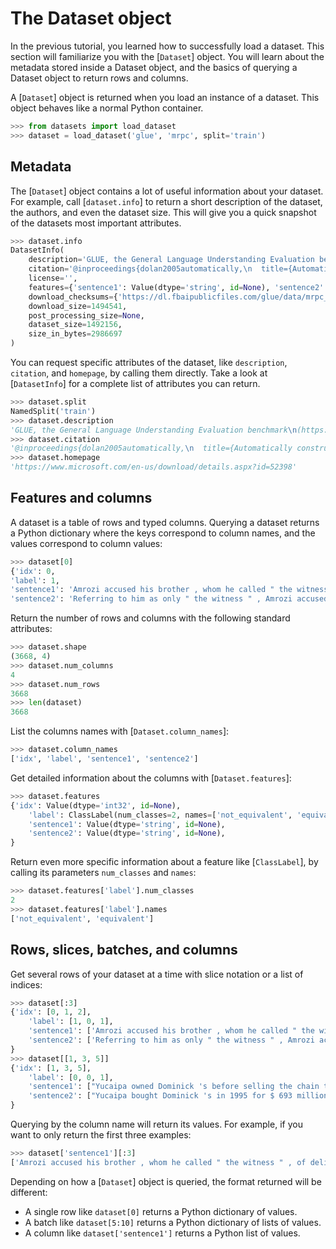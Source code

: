 # The Dataset object

In the previous tutorial, you learned how to successfully load a dataset. This section will familiarize you with the [`Dataset`] object. You will learn about the metadata stored inside a Dataset object, and the basics of querying a Dataset object to return rows and columns.

A [`Dataset`] object is returned when you load an instance of a dataset. This object behaves like a normal Python container.

```py
>>> from datasets import load_dataset
>>> dataset = load_dataset('glue', 'mrpc', split='train')
```

## Metadata

The [`Dataset`] object contains a lot of useful information about your dataset. For example, call [`dataset.info`] to return a short description of the dataset, the authors, and even the dataset size. This will give you a quick snapshot of the datasets most important attributes.

```py
>>> dataset.info
DatasetInfo(
    description='GLUE, the General Language Understanding Evaluation benchmark\n(https://gluebenchmark.com/) is a collection of resources for training,\nevaluating, and analyzing natural language understanding systems.\n\n', 
    citation='@inproceedings{dolan2005automatically,\n  title={Automatically constructing a corpus of sentential paraphrases},\n  author={Dolan, William B and Brockett, Chris},\n  booktitle={Proceedings of the Third International Workshop on Paraphrasing (IWP2005)},\n  year={2005}\n}\n@inproceedings{wang2019glue,\n  title={{GLUE}: A Multi-Task Benchmark and Analysis Platform for Natural Language Understanding},\n  author={Wang, Alex and Singh, Amanpreet and Michael, Julian and Hill, Felix and Levy, Omer and Bowman, Samuel R.},\n  note={In the Proceedings of ICLR.},\n  year={2019}\n}\n', homepage='https://www.microsoft.com/en-us/download/details.aspx?id=52398', 
    license='', 
    features={'sentence1': Value(dtype='string', id=None), 'sentence2': Value(dtype='string', id=None), 'label': ClassLabel(num_classes=2, names=['not_equivalent', 'equivalent'], names_file=None, id=None), 'idx': Value(dtype='int32', id=None)}, post_processed=None, supervised_keys=None, builder_name='glue', config_name='mrpc', version=1.0.0, splits={'train': SplitInfo(name='train', num_bytes=943851, num_examples=3668, dataset_name='glue'), 'validation': SplitInfo(name='validation', num_bytes=105887, num_examples=408, dataset_name='glue'), 'test': SplitInfo(name='test', num_bytes=442418, num_examples=1725, dataset_name='glue')}, 
    download_checksums={'https://dl.fbaipublicfiles.com/glue/data/mrpc_dev_ids.tsv': {'num_bytes': 6222, 'checksum': '971d7767d81b997fd9060ade0ec23c4fc31cbb226a55d1bd4a1bac474eb81dc7'}, 'https://dl.fbaipublicfiles.com/senteval/senteval_data/msr_paraphrase_train.txt': {'num_bytes': 1047044, 'checksum': '60a9b09084528f0673eedee2b69cb941920f0b8cd0eeccefc464a98768457f89'}, 'https://dl.fbaipublicfiles.com/senteval/senteval_data/msr_paraphrase_test.txt': {'num_bytes': 441275, 'checksum': 'a04e271090879aaba6423d65b94950c089298587d9c084bf9cd7439bd785f784'}}, 
    download_size=1494541, 
    post_processing_size=None, 
    dataset_size=1492156, 
    size_in_bytes=2986697
)
```

You can request specific attributes of the dataset, like `description`, `citation`, and `homepage`, by calling them directly. Take a look at [`DatasetInfo`] for a complete list of attributes you can return.

```py
>>> dataset.split
NamedSplit('train')
>>> dataset.description
'GLUE, the General Language Understanding Evaluation benchmark\n(https://gluebenchmark.com/) is a collection of resources for training,\nevaluating, and analyzing natural language understanding systems.\n\n'
>>> dataset.citation
'@inproceedings{dolan2005automatically,\n  title={Automatically constructing a corpus of sentential paraphrases},\n  author={Dolan, William B and Brockett, Chris},\n  booktitle={Proceedings of the Third International Workshop on Paraphrasing (IWP2005)},\n  year={2005}\n}\n@inproceedings{wang2019glue,\n  title={{GLUE}: A Multi-Task Benchmark and Analysis Platform for Natural Language Understanding},\n  author={Wang, Alex and Singh, Amanpreet and Michael, Julian and Hill, Felix and Levy, Omer and Bowman, Samuel R.},\n  note={In the Proceedings of ICLR.},\n  year={2019}\n}\n\nNote that each GLUE dataset has its own citation. Please see the source to see\nthe correct citation for each contained dataset.'
>>> dataset.homepage
'https://www.microsoft.com/en-us/download/details.aspx?id=52398'
```

## Features and columns

A dataset is a table of rows and typed columns. Querying a dataset returns a Python dictionary where the keys correspond to column names, and the values correspond to column values:

```py
>>> dataset[0]
{'idx': 0,
'label': 1,
'sentence1': 'Amrozi accused his brother , whom he called " the witness " , of deliberately distorting his evidence .',
'sentence2': 'Referring to him as only " the witness " , Amrozi accused his brother of deliberately distorting his evidence .'}
```

Return the number of rows and columns with the following standard attributes:

```py
>>> dataset.shape
(3668, 4)
>>> dataset.num_columns
4
>>> dataset.num_rows
3668
>>> len(dataset)
3668
```

List the columns names with [`Dataset.column_names`]:

```py
>>> dataset.column_names
['idx', 'label', 'sentence1', 'sentence2']
```

Get detailed information about the columns with [`Dataset.features`]:

```py
>>> dataset.features
{'idx': Value(dtype='int32', id=None),
    'label': ClassLabel(num_classes=2, names=['not_equivalent', 'equivalent'], names_file=None, id=None),
    'sentence1': Value(dtype='string', id=None),
    'sentence2': Value(dtype='string', id=None),
}
```

Return even more specific information about a feature like [`ClassLabel`], by calling its parameters `num_classes` and `names`:

```py
>>> dataset.features['label'].num_classes
2
>>> dataset.features['label'].names
['not_equivalent', 'equivalent']
```

## Rows, slices, batches, and columns

Get several rows of your dataset at a time with slice notation or a list of indices:

```py
>>> dataset[:3]
{'idx': [0, 1, 2],
    'label': [1, 0, 1],
    'sentence1': ['Amrozi accused his brother , whom he called " the witness " , of deliberately distorting his evidence .', "Yucaipa owned Dominick 's before selling the chain to Safeway in 1998 for $ 2.5 billion .", 'They had published an advertisement on the Internet on June 10 , offering the cargo for sale , he added .'],
    'sentence2': ['Referring to him as only " the witness " , Amrozi accused his brother of deliberately distorting his evidence .', "Yucaipa bought Dominick 's in 1995 for $ 693 million and sold it to Safeway for $ 1.8 billion in 1998 .", "On June 10 , the ship 's owners had published an advertisement on the Internet , offering the explosives for sale ."]
}
>>> dataset[[1, 3, 5]]
{'idx': [1, 3, 5],
    'label': [0, 0, 1], 
    'sentence1': ["Yucaipa owned Dominick 's before selling the chain to Safeway in 1998 for $ 2.5 billion .", 'Around 0335 GMT , Tab shares were up 19 cents , or 4.4 % , at A $ 4.56 , having earlier set a record high of A $ 4.57 .', 'Revenue in the first quarter of the year dropped 15 percent from the same period a year earlier .'],
    'sentence2': ["Yucaipa bought Dominick 's in 1995 for $ 693 million and sold it to Safeway for $ 1.8 billion in 1998 .", 'Tab shares jumped 20 cents , or 4.6 % , to set a record closing high at A $ 4.57 .', "With the scandal hanging over Stewart 's company , revenue the first quarter of the year dropped 15 percent from the same period a year earlier ."]
}
```

Querying by the column name will return its values. For example, if you want to only return the first three examples:

```py
>>> dataset['sentence1'][:3]
['Amrozi accused his brother , whom he called " the witness " , of deliberately distorting his evidence .', "Yucaipa owned Dominick 's before selling the chain to Safeway in 1998 for $ 2.5 billion .", 'They had published an advertisement on the Internet on June 10 , offering the cargo for sale , he added .']
```

Depending on how a [`Dataset`] object is queried, the format returned will be different:

- A single row like `dataset[0]` returns a Python dictionary of values.
- A batch like `dataset[5:10]` returns a Python dictionary of lists of values.
- A column like `dataset['sentence1']` returns a Python list of values.
